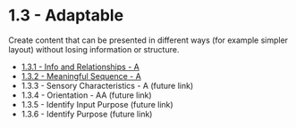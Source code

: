 # 1.3 - Adaptable

Create content that can be presented in different ways (for example simpler layout) without losing information or structure.

- [1.3.1 - Info and Relationships - A](./1.3.1-info-and-relationships.mdx)
- [1.3.2 - Meaningful Sequence - A](./1.3.2-meaningful-sequence.mdx)
- 1.3.3 - Sensory Characteristics - A (future link)
- 1.3.4 - Orientation - AA (future link)
- 1.3.5	- Identify Input Purpose (future link)
- 1.3.6	- Identify Purpose (future link)
